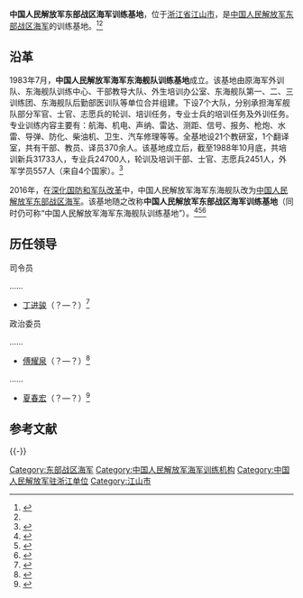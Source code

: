 {{Infobox PRCG
|color = navy
|机构名称 = 中国人民解放军东部战区海军训练基地
|上级机构 = [[中国人民解放军东部战区海军|中国人民解放军东部战区海军]]机关
|机构类型 = 战区海军直属单位
|军事级别 = 
|标志1 = China Emblem PLA.svg
|标志1说明 = [[中国人民解放军军徽|中国人民解放军军徽]]
|职位1 = 司令员
|人员1 = 
|衔级1 = 
|职位2 = 政治委员
|人员2 = 
|衔级2 = 
|职位3 =
|人员3 =
|职位4 =
|人员4 =
|地址1 = [[浙江省|浙江省]][[江山市|江山市]]
|成立时间 = 1983年
|a=
|b=
|c=
|d=
|E=
|e=
}}

'''中国人民解放军东部战区海军训练基地'''，位于[[浙江省|浙江省]][[江山市|江山市]]，是[[中国人民解放军东部战区海军|中国人民解放军东部战区海军]]的训练基地。<ref>{{Cite web |url = http://www.mod.gov.cn/photo/2014-09/07/content_4535607.htm |title = 东海舰队某训练基地迎来今年海军首批30名新兵 |author =  |date = 2014-09-07 |publisher = 中华人民共和国国防部 |language =  |accessdate =  |quote =  |archive-date = 2017-01-07 |archive-url = https://web.archive.org/web/20170107010614/http://www.mod.gov.cn/photo/2014-09/07/content_4535607.htm |dead-url = no }}</ref><ref name=hb/>

== 沿革 ==
1983年7月，'''中国人民解放军海军东海舰队训练基地'''成立。该基地由原海军外训队、东海舰队训练中心、干部教导大队、外生培训办公室、东海舰队第一、二、三训练团、东海舰队后勤部医训队等单位合并组建。下设7个大队，分别承担海军舰队部分军官、士官、志愿兵的轮训、培训任务，专业士兵的培训任务及外训任务。专业训练内容主要有：航海、机电、声纳、雷达、测距、信号、报务、枪炮、水雷、导弹、防化、柴油机、卫生、汽车修理等等。全基地设21个教研室，1个翻译室，共有干部、教员、译员370余人。该基地成立后，截至1988年10月底，共培训新兵31733人，专业兵24700人，轮训及培训干部、士官、志愿兵2451人，外军学员557人（来自4个国家）。<ref>{{Cite web  |url =http://www.shtong.gov.cn/newsite/node2/node2245/node75342/node75350/node75482/node75484/userobject1ai92179.html  |title =上海军事志 第四编军事训练、教育 第八章军事院校的教育与训练 第七节中国人民解放军海军东海舰队训练基地  |author =  |date =  |publisher =上海通  |language =  |accessdate =2017-01-07  |quote =  |archive-date =2019-04-20  |archive-url =https://web.archive.org/web/20190420065923/http://www.shtong.gov.cn/newsite/node2/node2245/node75342/node75350/node75482/node75484/userobject1ai92179.html  |dead-url =no  }}</ref>

2016年，在[[深化国防和军队改革|深化国防和军队改革]]中，中国人民解放军海军东海舰队改为[[中国人民解放军东部战区海军|中国人民解放军东部战区海军]]。该基地随之改称'''中国人民解放军东部战区海军训练基地'''（同时仍可称“中国人民解放军海军东海舰队训练基地”）。<ref>{{Cite web |url = http://mil.news.sina.com.cn/china/2016-03-07/doc-ifxqafha0421546.shtml |title = 成立东部战区海军 是不是东海舰队就没有了？ |author =  |date = 2016-03-07 |publisher = 新浪 |language =  |accessdate =  |quote =  |archive-date = 2019-09-13 |archive-url = https://web.archive.org/web/20190913171544/http://mil.news.sina.com.cn/china/2016-03-07/doc-ifxqafha0421546.shtml |dead-url = no }}</ref><ref name=hb>{{Cite web |url = http://www.hbctc.edu.cn/info/1101/2963.htm |title = 校领导率队赴海军部队江山训练基地展开调研 |author =  |date = 2016-04-15 |publisher = 湖北交通职业技术学院 |language =  |accessdate =  |quote =  |archive-date = 2019-01-23 |archive-url = https://web.archive.org/web/20190123214829/http://www.hbctc.edu.cn/info/1101/2963.htm |dead-url = no }}</ref><ref>{{Cite web|url =  http://military.people.com.cn/n1/2016/0216/c1011-28127360.html|title =  东海舰队训练基地瞄准一线培育一专多能人才|author =  |date =  2016-02-16|publisher =  人民网|language =  |accessdate =  |quote =  |archive-date =  2016-07-06|archive-url =  https://web.archive.org/web/20160706074714/http://military.people.com.cn/n1/2016/0216/c1011-28127360.html|dead-url =  no}}</ref>

==历任领导==
{{col-begin}}
{{col-2}}
;司令员

……
*[[丁进骏|丁进骏]]（？—？）<ref>{{Cite web|url = http://www.shpc.edu.cn/Portal/Detail.aspx?CateName=dwjl&&ID=330108|title = 东海舰队训练基地司令员丁进骏带领该基地骨干教员培训班学员到学校参观交流|author = |date = 2013-08-23|publisher = 上海公安高等专科学校|language = |accessdate = |quote = }}{{Dead link|date=2019年1月 |bot=InternetArchiveBot |fix-attempted=yes }}</ref>

{{col-2}}
;政治委员

……
*[[傅耀泉|傅耀泉]]（？—？）<ref>{{Cite web |url = http://www.thepaper.cn/newsDetail_forward_1332082 |title = 傅耀泉履新大连舰艇学院政委，曾任东海舰队政治部副主任 |author =  |date = 2015-05-16 |publisher = 澎湃新闻 |language =  |accessdate =  |quote =  |archive-date = 2019-09-10 |archive-url = https://web.archive.org/web/20190910202458/http://www.thepaper.cn/newsDetail_forward_1332082 |dead-url = no }}</ref>
……
*[[夏春宏|夏春宏]]（？—？）<ref>{{Cite web |url = http://money.163.com/14/1204/15/ACKMUFVH00254TI5.html |title = 东海舰队某训练基地助力藏族新兵走好兵之初 |author =  |date = 2014-12-04 |publisher = 网易 |language =  |accessdate =  |quote =  }}{{Dead link|date=2019年12月 |bot=InternetArchiveBot |fix-attempted=yes }}</ref>

{{col-end}}

== 参考文献 ==
{{Reflist}}

{{-}}
{{中国人民解放军海军}}

[[Category:东部战区海军|Category:东部战区海军]]
[[Category:中国人民解放军海军训练机构|Category:中国人民解放军海军训练机构]]
[[Category:中国人民解放军驻浙江单位|Category:中国人民解放军驻浙江单位]]
[[Category:江山市|Category:江山市]]
